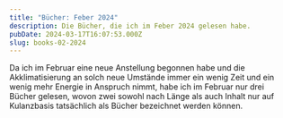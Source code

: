 ```yaml
---
title: "Bücher: Feber 2024"
description: Die Bücher, die ich im Feber 2024 gelesen habe.
pubDate: 2024-03-17T16:07:53.000Z
slug: books-02-2024
---
```


Da ich im Februar eine neue Anstellung begonnen habe und die Akklimatisierung an solch neue Umstände immer ein wenig Zeit und ein wenig mehr Energie in Anspruch nimmt, habe ich im Februar nur drei Bücher gelesen, wovon zwei sowohl nach Länge als auch Inhalt nur auf Kulanzbasis tatsächlich als Bücher bezeichnet werden können.

<BlackPowderWar />

<Nord />

<Pilze />
